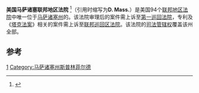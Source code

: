 {{NoteTA
|G1 = USState
}}
{{Infobox U.S. district court
|district name =  美国马萨诸塞联邦地区法院
|abbrev =D. Mass.
|appeals to = 第一巡回
|map image name = 
|map image width = 200
|map image caption = 
|seal = 
|seal size = 160
|established = 1789年9月24日 
|judges assigned = 13
|chief judge =	Patti B. Saris
|official site = http://www.mad.uscourts.gov
}}

'''美国马萨诸塞联邦地区法院''' <ref name="中文名参考">{{cite web | url=http://www.sipo.gov.cn/yl/2002/200804/t20080402_364987.html | title=中文名参考 | accessdate=2013-08-08 }}{{dead link|date=2018年4月 |bot=InternetArchiveBot |fix-attempted=yes }}</ref>（引用时缩写为'''D. Mass.'''）是美国94个[[联邦地区法院|联邦地区法院]]中唯一位于[[马萨诸塞州|马萨诸塞州]]的。该法院审理后的案件需上诉至[[美国联邦第一巡回上诉法院|第一巡回法院]]，专利及《[[塔克法案|塔克法案]]》相关的案件需上诉至[[联邦巡回区法院|联邦巡回区法院]]。该法院的[[司法管辖权|司法管辖权]]覆盖该州全部。

==参考==
{{reflist}}
{{联邦地区法院}}

[[Category:美国联邦地区法院|1]]
[[Category:马萨诸塞州斯普林菲尔德|Category:马萨诸塞州斯普林菲尔德]]